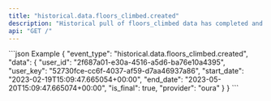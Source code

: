 ```yaml
---
title: "historical.data.floors_climbed.created"
description: "Historical pull of floors_climbed data has completed and you can now pull data for this resource."
api: "GET /"
---
```

<ResponseField name="event_type" type="string" required="false">

</ResponseField>
<ResponseField name="data" type="HistoricalWebhookPayload" required="true">
<Expandable title="HistoricalWebhookPayload">
<ResponseField name="user_id" type="string" required="true">

</ResponseField>
<ResponseField name="user_key" type="string" required="true">

</ResponseField>
<ResponseField name="start_date" type="string" required="true">

</ResponseField>
<ResponseField name="end_date" type="string" required="true">

</ResponseField>
<ResponseField name="is_final" type="boolean" required="true">

</ResponseField>
<ResponseField name="provider" type="string" required="true">

</ResponseField>
</Expandable>
</ResponseField>
<ResponseExample>
```json Example
{
  "event_type": "historical.data.floors_climbed.created",
  "data": {
    "user_id": "2f687a01-e30a-4516-a5d6-ba76e10a4395",
    "user_key": "52730fce-cc6f-4037-af59-d7aa46937a86",
    "start_date": "2023-02-19T15:09:47.665054+00:00",
    "end_date": "2023-05-20T15:09:47.665074+00:00",
    "is_final": true,
    "provider": "oura"
  }
}
```
</ResponseExample> 
